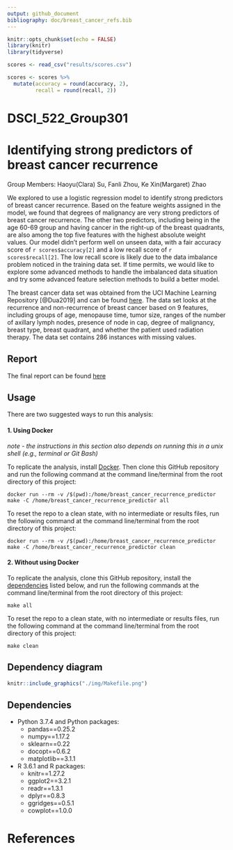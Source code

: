 ```yaml
---
output: github_document
bibliography: doc/breast_cancer_refs.bib
---
```



```r
knitr::opts_chunk$set(echo = FALSE)
library(knitr)
library(tidyverse)
```

```r
scores <- read_csv("results/scores.csv")

scores <- scores %>% 
  mutate(accuracy = round(accuracy, 2),
         recall = round(recall, 2))
```
# DSCI_522_Group301
# Identifying strong predictors of breast cancer recurrence

Group Members: 
Haoyu(Clara) Su, Fanli Zhou, Ke Xin(Margaret) Zhao


We explored to use a logistic regression model to identify strong predictors of breast cancer recurrence. Based on the feature weights assigned in the model, we found that degrees of malignancy are very strong predictors of breast cancer recurrence. The other two predictors, including being in the age 60-69 group and having cancer in the right-up of the breast quadrants, are also among the top five features with the highest absolute weight values. Our model didn't perform well on unseen data, with a fair accuracy score of `r scores$accuracy[2]` and a low recall score of `r scores$recall[2]`. The low recall score is likely due to the data imbalance problem noticed in the training data set. If time permits, we would like to explore some advanced methods to handle the imbalanced data situation and try some advanced feature selection methods to build a better model.

The breast cancer data set was obtained from the UCI Machine Learning Repository [@Dua2019] and can be found [here](https://archive.ics.uci.edu/ml/datasets/Breast+Cancer). The data set looks at the recurrence and non-recurrence of breast cancer based on 9 features, including groups of age, menopause time, tumor size, ranges of the number of axillary lymph nodes, presence of node in cap, degree of malignancy, breast type, breast quadrant, and whether the patient used radiation therapy. The data set contains 286 instances with missing values. 

## Report

The final report can be found [here](https://github.com/UBC-MDS/DSCI_522_Group_301/blob/master/doc/report.md)

## Usage

There are two suggested ways to run this analysis:

#### 1. Using Docker
*note - the instructions in this section also depends on running this in a unix shell (e.g., terminal or Git Bash)*

To replicate the analysis, install [Docker](https://www.docker.com/get-started). Then clone this GitHub repository and run the following command at the command line/terminal from the root directory of this project:

```
docker run --rm -v /$(pwd):/home/breast_cancer_recurrence_predictor make -C /home/breast_cancer_recurrence_predictor all
```

To reset the repo to a clean state, with no intermediate or results files, run the following command at the command line/terminal from the root directory of this project:

```
docker run --rm -v /$(pwd):/home/breast_cancer_recurrence_predictor make -C /home/breast_cancer_recurrence_predictor clean
```

#### 2. Without using Docker

To replicate the analysis, clone this GitHub repository, install the [dependencies](#dependencies) listed below, and run the following commands at the command line/terminal from the root directory of this project:

```
make all
```

To reset the repo to a clean state, with no intermediate or results files, run the following command at the command line/terminal from the root directory of this project:

```
make clean
```
## Dependency diagram

```r
knitr::include_graphics("./img/Makefile.png")
```

## Dependencies

- Python 3.7.4 and Python packages:
    + pandas==0.25.2
    + numpy==1.17.2
    + sklearn==0.22
    + docopt==0.6.2
    + matplotlib==3.1.1
    
- R 3.6.1 and R packages:
    + knitr==1.27.2 
    + ggplot2==3.2.1 
    + readr==1.3.1   
    + dplyr==0.8.3
    + ggridges==0.5.1
    + cowplot==1.0.0

# References